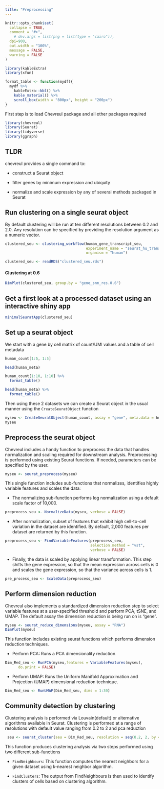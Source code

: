 ```yaml
---
title: "Preprocessing"
---
```


```r
knitr::opts_chunk$set(
  collapse = TRUE,
  comment = "#>",
    # dev.args = list(png = list(type = "cairo")),
  dpi=900,
  out.width = "100%",
  message = FALSE,
  warning = FALSE
)

library(kableExtra)
library(xfun)

format_table <- function(mydf){
  mydf %>% 
    kableExtra::kbl() %>% 
    kable_material() %>% 
    scroll_box(width = "800px", height = "200px")
}

```

First step is to load Chevreul package and all other packages required 

```r
library(chevreul)
library(Seurat)
library(tidyverse)
library(ggraph)
```

## TLDR

chevreul provides a single command to:

-   construct a Seurat object

-   filter genes by minimum expression and ubiquity

-   normalize and scale expression by any of several methods packaged in Seurat

## Run clustering on a single seurat object

By default clustering will be run at ten different resolutions between 0.2 and 2.0. Any resolution can be specified by providing the resolution argument as a numeric vector.

```r
clustered_seu <- clustering_workflow(human_gene_transcript_seu, 
                                     experiment_name = "seurat_hu_trans", 
                                     organism = "human")
```

```r
clustered_seu <- readRDS("clustered_seu.rds")
```

#### Clustering at 0.6

```r
DimPlot(clustered_seu, group.by = "gene_snn_res.0.6")
```


## Get a first look at a processed dataset using an interactive shiny app

```r
minimalSeuratApp(clustered_seu)
```

## Set up a seurat object

We start with a gene by cell matrix of count/UMI values and a table of cell metadata

```r
human_count[1:5, 1:5]

head(human_meta)
```

```r
human_count[1:10, 1:10] %>% 
  format_table()
```



```r
head(human_meta) %>% 
  format_table()
```

Then using these 2 datasets we can create a Seurat object in the usual manner using the `CreateSeuratObject` function

```r
myseu <- CreateSeuratObject(human_count, assay = "gene", meta.data = human_meta)
myseu
```

## Preprocess the seurat object

Chevreul includes a handy function to preprocess the data that handles normalization and scaling required for downstream analysis. Preprocessing is performed using existing Seurat functions. If needed, parameters can be specified by the user.

```r
myseu <- seurat_preprocess(myseu)
```

This single function includes sub-functions that normalizes, identifies highly variable features and scales the data:

-   The normalizing sub-function performs log normalization using a default scale factor of 10,000.

```r
preprocess_seu <- NormalizeData(myseu, verbose = FALSE)
```

-   After normalization, subset of features that exhibit high cell-to-cell variation in the dataset are identified. By default, 2,000 features per dataset are returned by this function.

```r
preprocess_seu <- FindVariableFeatures(preprocess_seu, 
                                       selection.method = "vst", 
                                       verbose = FALSE)
```

-   Finally, the data is scaled by applying linear transformation. This step shifts the gene expression, so that the mean expression across cells is 0 and scales the gene expression, so that the variance across cells is 1.

```r
pre_process_seu <- ScaleData(preprocess_seu)
```

## Perform dimension reduction

Chevreul also implements a standardized dimension reduction step to select variable features at a user-specified threshold and perform PCA, tSNE, and UMAP. The default assay the dimension reduction is being run on is "gene".

```r
myseu <- seurat_reduce_dimensions(myseu, assay = "RNA") 
DimPlot(myseu)
```

This function includes existing seurat functions which performs dimension reduction techniques.

-   Perform PCA: Runs a PCA dimensionality reduction.

```r
Dim_Red_seu <- RunPCA(myseu,features = VariableFeatures(myseu), 
      do.print = FALSE)
```

-   Perform UMAP: Runs the Uniform Manifold Approximation and Projection (UMAP) dimensional reduction technique.

```r
Dim_Red_seu <- RunUMAP(Dim_Red_seu, dims = 1:30)

```

## Community detection by clustering

Clustering analysis is performed via Louvain(default) or alternative algorithms available in Seurat. Clustering is performed at a range of resolutions with default value ranging from 0.2 to 2 and pca reduction

```r
 seu <- seurat_cluster(seu = Dim_Red_seu, resolution = seq(0.2, 2, by = 0.2) )

```

This function produces clustering analysis via two steps performed using two different sub-functions

-   `FindNeighbours`: This function computes the nearest neighbors for a given dataset using k-nearest neighbor algorithm.

-   `FindClusters`: The output from FindNeighbours is then used to identify clusters of cells based on clustering algorithm.  




